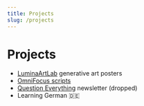 ```yaml
---
title: Projects
slug: /projects
---
```


# Projects

- [LuminaArtLab](https://www.etsy.com/shop/LuminaArtLab "Generative art posters Etsy shop") generative art posters  
- [OmniFocus scripts](https://github.com/romandek/OmniFocus-Scripts "Link to GitHub repository of my OmniFocus scripts") 
- [Question Everything](https://questioneverything.substack.com "Link to Question everything newsletter on Substack") newsletter (dropped)
- Learning German 🇩🇪